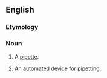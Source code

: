 ==English==
===Etymology===

{{suffix|pipette|or}}

===Noun===
{{en-noun}}
# {{context|chemistry}} A [[pipette]].
# {{context|chemistry}} An automated device for [[pipetting]].